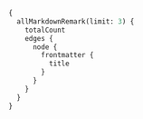 ```graphql preview
{
  allMarkdownRemark(limit: 3) {
    totalCount
    edges {
      node {
        frontmatter {
          title
        }
      }
    }
  }
}
```
